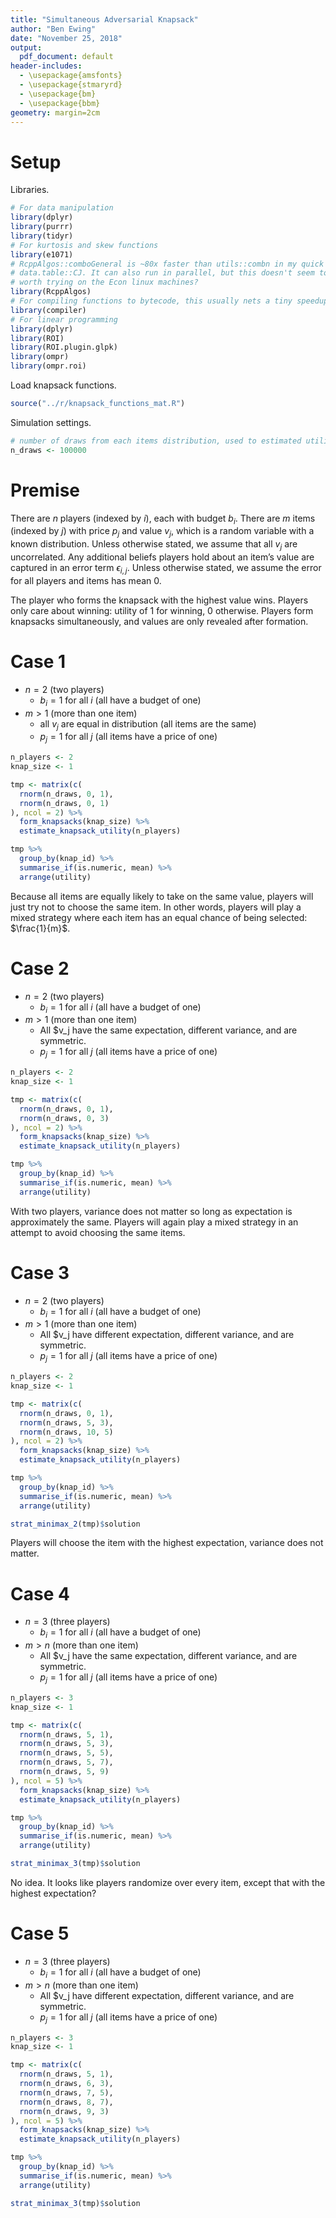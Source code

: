 ```yaml
---
title: "Simultaneous Adversarial Knapsack"
author: "Ben Ewing"
date: "November 25, 2018"
output:
  pdf_document: default
header-includes:
  - \usepackage{amsfonts}
  - \usepackage{stmaryrd}
  - \usepackage{bm}
  - \usepackage{bbm}
geometry: margin=2cm
---
```


# Setup

Libraries.

```r
# For data manipulation
library(dplyr)
library(purrr)
library(tidyr)
# For kurtosis and skew functions
library(e1071)
# RcppAlgos::comboGeneral is ~80x faster than utils::combn in my quick test, it also seems to beat
# data.table::CJ. It can also run in parallel, but this doesn't seem to help on Windows. Might be
# worth trying on the Econ linux machines?
library(RcppAlgos)
# For compiling functions to bytecode, this usually nets a tiny speedup
library(compiler)
# For linear programming
library(dplyr)
library(ROI)
library(ROI.plugin.glpk)
library(ompr)
library(ompr.roi)
```

Load knapsack functions.

```r
source("../r/knapsack_functions_mat.R")
```

Simulation settings.

```r
# number of draws from each items distribution, used to estimated utility of the item 
n_draws <- 100000
```

# Premise

There are $n$ players (indexed by $i$), each with budget $b_i$. There are $m$ items (indexed by $j$) with price $p_j$ and value $v_j$, which is a random variable with a known distribution. Unless otherwise stated, we assume that all $v_j$ are uncorrelated. Any additional beliefs players hold about an item's value are captured in an error term $\epsilon_{i,j}$. Unless otherwise stated, we assume the error for all players and items has mean 0.

The player who forms the knapsack with the highest value wins. Players only care about winning: utility of 1 for winning, 0 otherwise. Players form knapsacks simultaneously, and values are only revealed after formation.

# Case 1

* $n = 2$ (two players)
    - $b_i = 1$ for all $i$ (all have a budget of one)
* $m > 1$ (more than one item)
    - all $v_j$ are equal in distribution (all items are the same)
    - $p_j = 1$ for all $j$ (all items have a price of one)

```r
n_players <- 2
knap_size <- 1

tmp <- matrix(c(
  rnorm(n_draws, 0, 1),
  rnorm(n_draws, 0, 1)
), ncol = 2) %>% 
  form_knapsacks(knap_size) %>% 
  estimate_knapsack_utility(n_players)

tmp %>% 
  group_by(knap_id) %>%
  summarise_if(is.numeric, mean) %>%
  arrange(utility)
```

Because all items are equally likely to take on the same value, players will just try not to choose the same item. In other words, players will play a mixed strategy where each item has an equal chance of being selected: $\frac{1}{m}$.

# Case 2

* $n = 2$ (two players)
    - $b_i = 1$ for all $i$ (all have a budget of one)
* $m > 1$ (more than one item)
    - All $v_j have the same expectation, different variance, and are symmetric.
    - $p_j = 1$ for all $j$ (all items have a price of one)
    
```r
n_players <- 2
knap_size <- 1

tmp <- matrix(c(
  rnorm(n_draws, 0, 1),
  rnorm(n_draws, 0, 3)
), ncol = 2) %>% 
  form_knapsacks(knap_size) %>% 
  estimate_knapsack_utility(n_players)

tmp %>% 
  group_by(knap_id) %>%
  summarise_if(is.numeric, mean) %>%
  arrange(utility)
```

With two players, variance does not matter so long as expectation is approximately the same. Players will again play a mixed strategy in an attempt to avoid choosing the same items.

# Case 3

* $n = 2$ (two players)
    - $b_i = 1$ for all $i$ (all have a budget of one)
* $m > 1$ (more than one item)
    - All $v_j have different expectation, different variance, and are symmetric.
    - $p_j = 1$ for all $j$ (all items have a price of one)
    
```r
n_players <- 2
knap_size <- 1

tmp <- matrix(c(
  rnorm(n_draws, 0, 1),
  rnorm(n_draws, 5, 3),
  rnorm(n_draws, 10, 5)
), ncol = 2) %>% 
  form_knapsacks(knap_size) %>% 
  estimate_knapsack_utility(n_players)

tmp %>% 
  group_by(knap_id) %>%
  summarise_if(is.numeric, mean) %>%
  arrange(utility)

strat_minimax_2(tmp)$solution
```

Players will choose the item with the highest expectation, variance does not matter. 

# Case 4

* $n = 3$ (three players)
    - $b_i = 1$ for all $i$ (all have a budget of one)
* $m > n$ (more than one item)
    - All $v_j have the same expectation, different variance, and are symmetric.
    - $p_j = 1$ for all $j$ (all items have a price of one)
    
```r
n_players <- 3
knap_size <- 1

tmp <- matrix(c(
  rnorm(n_draws, 5, 1),
  rnorm(n_draws, 5, 3),
  rnorm(n_draws, 5, 5),
  rnorm(n_draws, 5, 7),
  rnorm(n_draws, 5, 9)
), ncol = 5) %>% 
  form_knapsacks(knap_size) %>% 
  estimate_knapsack_utility(n_players)

tmp %>% 
  group_by(knap_id) %>%
  summarise_if(is.numeric, mean) %>%
  arrange(utility)

strat_minimax_3(tmp)$solution
```

No idea. It looks like players randomize over every item, except that with the highest expectation?

# Case 5

* $n = 3$ (three players)
    - $b_i = 1$ for all $i$ (all have a budget of one)
* $m > n$ (more than one item)
    - All $v_j have different expectation, different variance, and are symmetric.
    - $p_j = 1$ for all $j$ (all items have a price of one)
    
```r
n_players <- 3
knap_size <- 1

tmp <- matrix(c(
  rnorm(n_draws, 5, 1),
  rnorm(n_draws, 6, 3),
  rnorm(n_draws, 7, 5),
  rnorm(n_draws, 8, 7),
  rnorm(n_draws, 9, 3)
), ncol = 5) %>% 
  form_knapsacks(knap_size) %>% 
  estimate_knapsack_utility(n_players)

tmp %>% 
  group_by(knap_id) %>%
  summarise_if(is.numeric, mean) %>%
  arrange(utility)

strat_minimax_3(tmp)$solution
```